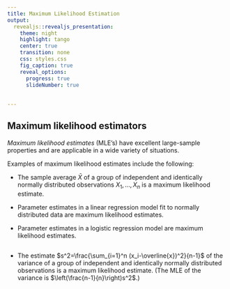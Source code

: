 ```yaml
---
title: Maximum Likelihood Estimation
output: 
  revealjs::revealjs_presentation:
    theme: night
    highlight: tango
    center: true
    transition: none
    css: styles.css
    fig_caption: true
    reveal_options:
      progress: true
      slideNumber: true
      
  
---
```


## Maximum likelihood estimators

*Maximum likelihood estimates* (MLE's) have excellent large-sample properties and are applicable in a wide variety of situations.  

Examples of maximum likelihood estimates include the following:

  - The sample average $\bar{X}$ of a group of independent and identically normally distributed observations $X_1, \ldots, X_n$ is a maximum likelihood estimate.

  - Parameter estimates in a linear regression model fit to normally distributed data are maximum likelihood estimates.

  - Parameter estimates in a logistic regression model are maximum likelihood estimates.

##

  - The estimate $s^2=\frac{\sum_{i=1}^n (x_i-\overline{x})^2}{n-1}$ of the variance of a group of independent and identically normally distributed observations is \emph{not} a maximum likelihood estimate.  (The MLE of the variance is $\left(\frac{n-1}{n}\right)s^2$.)




